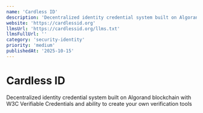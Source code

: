 ```yaml
---
name: 'Cardless ID'
description: 'Decentralized identity credential system built on Algorand blockchain with W3C Verifiable Credentials'
website: 'https://cardlessid.org'
llmsUrl: 'https://cardlessid.org/llms.txt'
llmsFullUrl: ''
category: 'security-identity'
priority: 'medium'
publishedAt: '2025-10-15'
---
```

# Cardless ID

Decentralized identity credential system built on Algorand blockchain with W3C Verifiable Credentials and ability to create your own verification tools


